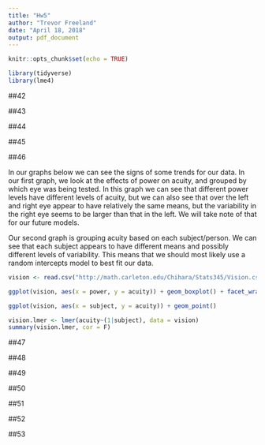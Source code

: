 ```yaml
---
title: "Hw5"
author: "Trevor Freeland"
date: "April 18, 2018"
output: pdf_document
---
```


```r
knitr::opts_chunk$set(echo = TRUE)
```

```r
library(tidyverse)
library(lme4)
```

##42

##43

##44

##45

##46

In our graphs below we can see the signs of some trends for our data. In our first graph, we look at the effects of power on acuity, and grouped by which eye was being tested. In this graph we can see that different power levels have different levels of acuity, but we can also see that over the left and right eye appear to have relatively the same means, but the variability in the right eye seems to be larger than that in the left. We will take note of that for our future models. 

Our second graph is grouping acuity based on each subject/person. We can see that each subject appears to have different means and possibly different levels of variability. This means that we should most likely use a random intercepts model to best fit our data. 



```r
vision <- read.csv("http://math.carleton.edu/Chihara/Stats345/Vision.csv")
```

```r
ggplot(vision, aes(x = power, y = acuity)) + geom_boxplot() + facet_wrap(~eye)
```

```r
ggplot(vision, aes(x = subject, y = acuity)) + geom_point() 
```

```r
vision.lmer <- lmer(acuity~(1|subject), data = vision)
summary(vision.lmer, cor = F)
```

##47

##48

##49

##50

##51

##52

##53